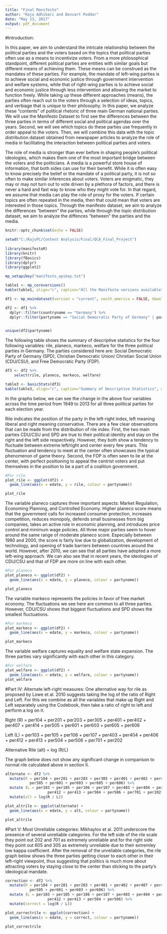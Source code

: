 ```yaml
---
title: "Final Manifesto"
author: "Raju Adhikari and Devvart Poddar"
date: "May 13, 2017"
output: pdf_document
---
```


#Introduction:

In this paper, we aim to understand the intricate relationship between the political parties and the voters based on the topics that political parties often use as a means to incentivize voters. From a more philosophical standpoint, different political parties are entities with similar goals but different means of achieving them. These means can be construed as the mandates of these parties. For example, the mandate of left-wing parties is to achieve social and economic justice through government intervention and welfare systems, while that of right-wing parties is to achieve social and economic justice through less intervention and allowing the market to function freely. While taking up these different approaches (means), the parties often reach out to the voters through a selection of ideas, topics, and verbiage that is unique to their philosophy. In this paper, we analyze these "contents" of political rhetoric of three main German national parties. We will use the Manifesto Dataset to first see the differences between the three parties in terms of different social and political agendas over the years. Second, we will see which topics do these parties use frequently in order appeal to the voters. Then, we will combine this data with the topic distribution dataset obtained from newspaper articles to analyze the role of media in facilitating the interaction between political parties and voters.

The role of media is stronger than ever before in shaping people's political ideologies, which makes them one of the most important bridge between the voters and the politicians. A media is a powerful store house of information, that both sides can use for their benefit. While it is often easy to know precisely the belief or the mandate of a political party, it is not so often to make similar inferences about voters. Voters are enigmatic, they may or may not turn out to vote driven by a plethora of factors, and there is never a hard and fast way to know who they might vote for. In that regard, we assume that media can play the role of proxy for the voters. If certain topics are often repeated in the media, then that could mean that voters are interested in those topics. Through the manifesto dataset, we aim to analyze the differences "between" the parties, while through the topic distribution dataset, we aim to analyze the diffences "between" the parties and the media.   

```r
knitr::opts_chunk$set(echo = FALSE)

setwd("C:/RajuPC/Content Analysis/Final/QCA_Final_Project")
  
library(manifestoR)
library(knitr)
library(fBasics)
library(dplyr)
library(ggplot2)

```

```r
mp_setapikey("manifesto_apikey.txt")

table1 <- mp_coreversions()
kable(table1, align="c", caption="All the Manifesto versions available")

```

```r
df1 <- mp_maindataset(version = "current", south_america = FALSE, download_format = NULL, apikey = NULL)

df2 <- df1 %>%
  dplyr::filter(countryname == "Germany") %>%
  dplyr::filter(partyname == "Social Democratic Party of Germany" | partyname == "Christian Democratic Union/Christian Social Union" | partyname == "Free Democratic Party")
 

unique(df2$partyname)

```

The following table shows the summary of descriptive statistics for the four following variables: rile, planeco, markeco, welfare for the three political parties in Germany. The parties considered here are: Social Democratic Party of Germany (SPD), Christian Democratic Union/ Christian Social Union (CDU/CSU), and Free Democratic Party (FDP).

```r
df3 <- df2 %>%
    select(rile, planeco, markeco, welfare)

table3 <- basicStats(df3)
kable(table3, align="c", caption="Summary of Descriptive Statistics", digits = 2)

```

In the graphs below, we can see the change in the above four variables across the time period from 1949 to 2013 for all three political parties for each election year. 

Rile indicates the position of the party in the left-right index, left meaning liberal and right meaning conservative. There are a few clear observations that can be made from the distribution of rile index. First, the two main parties CDU/CSU and SPD are true to their political identity and stay on the right and the left side respectively. However, they both show a tendency to fluctuate between extreme left/right and center every few years. This fluctuation and tendency to meet at the center often showcases the typical phenomenon of game theory. Second, the FDP is often seen to lie at the center, with perfect positioning to appeal the centrist voters and put themselves in the position to be a part of a coalition government.  

```r
#For rile
plot_rile <- ggplot(df2) +
  geom_line(aes(x = edate, y = rile, colour = partyname)) 

plot_rile
```

The variable planeco captures three important aspects: Market Regulation, Economing Planning, and Controlled Economy. Higher planeco score means that the government calls for increased consumer protection, increases competition, reduces monopoly, defends small businesses from big companies, takes an active role in economic planning, and introduces price control and minimum wage policies. All three major parties seem to hover around the same range of moderate planeco score. Especially between 1980 and 2000, the score is fairly low due to globalization, development of technology, and opening of trade barriers between countries around the world. However, after 2010, we can see that all parties have adopted a more left-wing approach. We can also see that in recent years, the ideologies of CDU/CSU and that of FDP are more on line with each other.

```r
#For planeco
plot_planeco <- ggplot(df2) +
  geom_line(aes(x = edate, y = planeco, colour = partyname)) 

plot_planeco
```
 
The variable markeco represents the policies in favor of free market economy. The fluctuations we see here are common to all three parties. However, CDU/CSU shows that biggest fluctuations and SPD shows the smallest fluctuations. 

```r
#For markeco
plot_markeco <- ggplot(df2) +
  geom_line(aes(x = edate, y = markeco, colour = partyname)) 

plot_markeco
```

The variable welfare captures equality and welfare state expansion. The three parties vary significantly with each other in this category. 

```r
#For welfare
plot_welfare <- ggplot(df2) +
  geom_line(aes(x = edate, y = welfare, colour = partyname))
plot_welfare
```


#Part IV: Alternate left-right measures:
One alternative way for rile as proposed by Lowe et al. 2010 suggests taking the log of the ratio of Right and Left. For this we combine as all the variables that make up Right and Left separately using the Codebook, then take a ratio of right to left and perform a log on it.

Right (R) = per104 + per201 + per203 + per305 + per401 + per402 + per407 + per414 + per505 + per601 + per603 + per605 + per606

Left (L) = per103 + per105 + per106 + per107 + per403 + per404 + per406 + per412 + per413 + per504 + per506 + per701 + per202

Alternative Rile (alt) = log (R/L)

The graph below does not show any significant change in comparison to normal rile calculated above in section II.
```r
alternate <- df2 %>%
  mutate(R = per104 + per201 + per203 + per305 + per401 + per402 + per407 + per414 + 
           per505 + per601 + per603 + per605 + per606) %>%
  mutate (L = per103 + per105 + per106 + per107 + per403 + per404 + per406 + 
                   per412 + per413 + per504 + per506 + per701 + per202) %>%
  mutate(alt = log(R / L))
```

```r

plot_altrile <- ggplot(alternate) +
  geom_line(aes(x = edate, y = alt, colour = partyname)) 

plot_altrile

```

#Part V: Most Unreliable categories:
Mikhaylov et al. 2011 underscore the presence of several unreliable categories. For the left side of the rile scale they point out 202 and 701 as extremely unreliable and for the right side they point out 605 and 305 as extremely unreliable due to their extremley low kappa coefficient. After the removal of the unreliable categories, the rile graph below shows the three parties getting closer to each other in their left-right viewpoint, thus suggesting that politics is much more about attracting voters by staying close to the center than sticking to the party's ideological mandate.

```r
correction <- df2 %>%
  mutate(R = per104 + per201 + per203 + per401 + per402 + per407 + per414 + 
           per505 + per601 + per603 + per606) %>%
  mutate (L = per103 + per105 + per106 + per107 + per403 + per404 + per406 + 
                   per412 + per413 + per504 + per506) %>%
  mutate(correct = log(R / L))
```

```r

plot_correctrile <- ggplot(correction) +
  geom_line(aes(x = edate, y = correct, colour = partyname)) 

plot_correctrile

```

